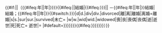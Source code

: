 <includeonly><span itemscope itemtype="https://zh.wikipedia.org/wiki/{{BASEPAGENAME}}">{{#if:{{{show|}}}|{{{show|}}}|<span itemprop="spouse">{{{1|}}}</span>（{{#ifeq:{{{2|}}}年|{{get-year|{{{2|}}}}}|{{{2|}}}年|{{abbr|1={{get-year|{{{2|}}}}}|2={{{2|{{#time:Y年Fj日}}}}}}}}}{{#ifeq:{{{3|}}}||結婚|{{#ifeq:{{{reason|{{{end|}}}}}}||<!--無原因-->－{{#ifeq:{{{3|}}}年|{{get-year|{{{3|}}}}}|{{{3|}}}年|{{abbr|1={{get-year|{{{3|}}}}}|2={{{3|}}}}}}}結婚|結婚；{{#ifeq:{{{3|}}}年|{{get-year|{{{3|}}}}}|{{{3|}}}年|{{abbr|1={{get-year|{{{3|}}}}}|2={{{3|}}}}}}}{{#switch:{{{reason|{{{end|}}}}}}|d|d.|div|div.|divorced|離|离|離婚|离婚=離婚|s|s.|sur|sur.|survived|未亡=<!--本人先去世，配偶為未亡人-->{{abbr|結束|因本人比配偶先去世而結束}}|w|w.|wid|wid.|widowed|喪|丧|喪偶|丧偶|逝|逝世|死|死亡=<!--配偶先去世-->逝世|=<!--沒有婚姻結束原因-->|#default={{{reason|{{{end|}}}}}}}}}}{{#ifeq:{{{reason|{{{end|}}}}}}}}}}）}}</span></includeonly><noinclude>{{documentation}}</noinclude>